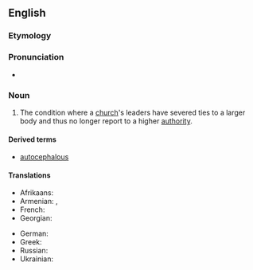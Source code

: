 ==English==

===Etymology===
{{affix|en|autocephalous|-y}}

===Pronunciation===
* {{IPA|/ˌɔːtəˈsɛfəli/|lang=en}}

===Noun===
{{en-noun|~|autocephalies}}

# {{lb|en|Christianity}} The condition where a [[church]]'s leaders have severed ties to a larger body and thus no longer report to a higher [[authority]].

====Derived terms====
* [[autocephalous]]

====Translations====
{{trans-top|the organisational independence of a church}}
* Afrikaans: {{t|af|outokefalie}}
* Armenian: {{t+|hy|ինքնագլխություն}}, {{t|hy|ավտոկեֆալություն}}
* French: {{t|fr|autocéphalie}}
* Georgian: {{t|ka|ავტოკეფალია|sc=Geor}}
{{trans-mid}}
* German: {{t+|de|Autokephalie|f}}
* Greek: {{t+|el|αυτοκεφαλία|f|sc=Grek}}
* Russian: {{t+|ru|автокефалия|f|sc=Cyrl}}
* Ukrainian: {{t|uk|автокефалія|f|sc=Cyrl}}
{{trans-bottom}}